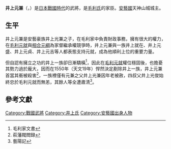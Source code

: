 '''井上元兼'''（{{lang-ja|いのうえ もとかね}}，{{bd|1486年||1550年|8月25日}}）是[[日本戰國時代|日本戰國時代]]的武將，是[[毛利氏|毛利氏]]的家臣。[[安藝國|安藝國]]天神山城城主。

==生平==
井上元兼是安藝豪族井上光兼之子，在毛利家中負責財政事務，擁有很大的權力，在[[毛利元就|毛利元就]]與[[相合元綱|相合元綱]]為家督繼承權競爭時，井上元兼與一族井上就在、井上元盛、井上元貞、井上元吉等人都表態支持元就，成為他順利上位的重要力量。

但自認有擁立之功的井上一族卻日漸驕橫<ref>毛利家文書</ref>，因此在[[毛利元就|毛利元就]]權位穩固後，也擔憂其勢力過於龐大，因而在1550年（天文19年）悍然決定剷除井上一族，井上元兼首當其衝被殺害<ref>萩藩閥閲録</ref>，一族裡僅有元兼之父井上光兼因年老被赦，四叔父井上光俊始終忠於毛利元就而無恙，其餘人等全遭肅清<ref>藝陽記</ref>。

==參考文獻==
{{reflist}}
[[Category:戰國武將|Category:戰國武將]]
[[Category:井上氏|Category:井上氏]]
[[Category:安藝國出身人物|Category:安藝國出身人物]]